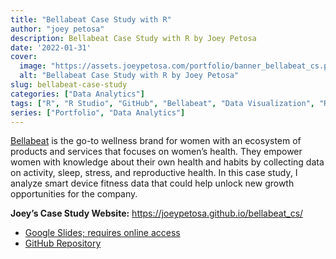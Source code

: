```yaml
---
title: "Bellabeat Case Study with R"
author: "joey petosa"
description: Bellabeat Case Study with R by Joey Petosa
date: '2022-01-31'
cover: 
  image: "https://assets.joeypetosa.com/portfolio/banner_bellabeat_cs.png"
  alt: "Bellabeat Case Study with R by Joey Petosa"
slug: bellabeat-case-study
categories: ["Data Analytics"]
tags: ["R", "R Studio", "GitHub", "Bellabeat", "Data Visualization", "R Programming", "Data Analysis"]
series: ["Portfolio", "Data Analytics"]
---
```


[Bellabeat](https://bellabeat.com/about/) is the go-to wellness brand for women with an ecosystem of products and services that focuses on women’s health. They empower women with knowledge about their own health and habits by collecting data on activity, sleep, stress, and reproductive health. In this case study, I analyze smart device fitness data that could help unlock new growth opportunities for the company.
  
**Joey's Case Study Website:** [https://joeypetosa.github.io/bellabeat_cs/](https://joeypetosa.github.io/bellabeat_cs/)  

* [Google Slides; requires online access](https://docs.google.com/presentation/d/1iUSOOkS2ltHPzK16cE9teWgOwfBGd1UAC1KaZ_ucew4/present?slide=id.p)  
* [GitHub Repository](https://github.com/joeypetosa/bellabeat_cs)  

